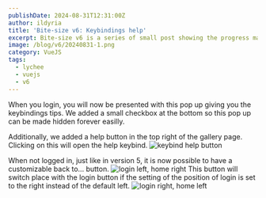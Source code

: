 ```yaml
---
publishDate: 2024-08-31T12:31:00Z
author: ildyria
title: 'Bite-size v6: Keybindings help'
excerpt: Bite-size v6 is a series of small post showing the progress made on the development of the future version of Lychee.
image: /blog/v6/20240831-1.png
category: VueJS
tags:
  - lychee
  - vuejs
  - v6
---
```

When you login, you will now be presented with this pop up giving you the keybindings tips.
We added a small checkbox at the bottom so this pop up can be made hidden forever easilly.

Additionally, we added a help button in the top right of the gallery page.
Clicking on this will open the help keybind.
![keybind help button](/blog/v6/20240831-2.png)

When not logged in, just like in version 5, it is now possible to have a customizable back to... button.
![login left, home right](/blog/v6/20240831-3.png)
This button will switch place with the login button if the setting of the position of login is set to the right instead of the default left.
![login right, home left](/blog/v6/20240831-4.png)
